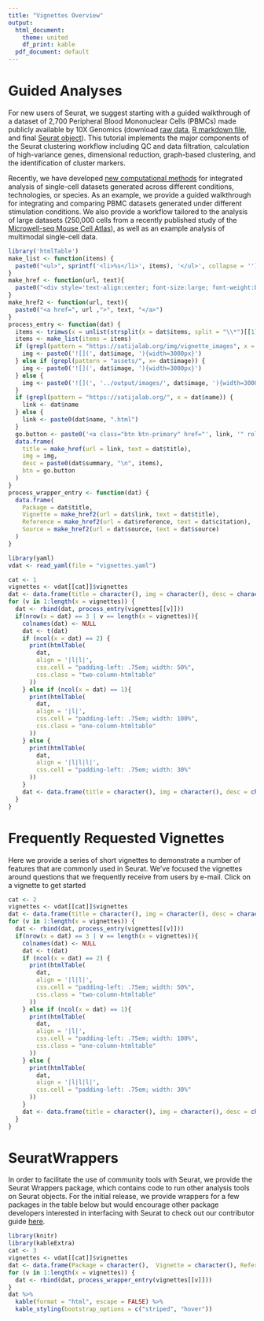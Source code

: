 ```yaml
---
title: "Vignettes Overview"
output:
  html_document:
    theme: united
    df_print: kable
  pdf_document: default
---
```


# Guided Analyses

For new users of Seurat, we suggest starting with a guided walkthrough of a dataset of 2,700 Peripheral Blood Mononuclear Cells (PBMCs) made publicly available by 10X Genomics (download [raw data](https://s3-us-west-2.amazonaws.com/10x.files/samples/cell/pbmc3k/pbmc3k_filtered_gene_bc_matrices.tar.gz), [R markdown file](https://www.dropbox.com/s/38h5zccv0b7l9pr/pbmc3k_tutorial.Rmd?dl=1), and final [Seurat object](https://www.dropbox.com/s/63gnlw45jf7cje8/pbmc3k_final.rds?dl=0)). This tutorial implements the major components of the Seurat clustering workflow including QC and data filtration, calculation of high-variance genes, dimensional reduction, graph-based clustering, and the identification of cluster markers.

Recently, we have developed [new computational methods](https://www.cell.com/cell/fulltext/S0092-8674(19)30559-8) for integrated analysis of single-cell datasets generated across different conditions, technologies, or species. As an example, we provide a guided walkthrough for integrating and comparing PBMC datasets generated under different stimulation conditions. We also provide a workflow tailored to the analysis of large datasets (250,000 cells from a recently published study of the [Microwell-seq Mouse Cell Atlas](http://www.cell.com/cell/abstract/S0092-8674(18)30116-8)), as well as an example analysis of multimodal single-cell data. 

```r
library('htmlTable')
make_list <- function(items) {
  paste0("<ul>", sprintf('<li>%s</li>', items), '</ul>', collapse = '')
}
make_href <- function(url, text){
  paste0("<div style='text-align:center; font-size:large; font-weight:bold'><a href=", url ,">", text, "</a></div>")
}
make_href2 <- function(url, text){
  paste0("<a href=", url ,">", text, "</a>")
}
process_entry <- function(dat) {
  items <- trimws(x = unlist(strsplit(x = dat$items, split = "\\*")[[1]])[-1])
  items <- make_list(items = items)
  if (grepl(pattern = "https://satijalab.org/img/vignette_images", x = dat$image)) {
    img <- paste0('![](', dat$image, '){width=3000px}')
  } else if (grepl(pattern = "assets/", x= dat$image)) {
    img <- paste0('![](', dat$image, '){width=3000px}') 
  } else {
    img <- paste0('![](', '../output/images/', dat$image, '){width=3000px}')
  }
  if (grepl(pattern = "https://satijalab.org/", x = dat$name)) {
    link <- dat$name
  } else {
    link <- paste0(dat$name, ".html")
  }
  go.button <- paste0('<a class="btn btn-primary" href="', link, '" role="button" style="width:100%">GO</a>')
  data.frame(
    title = make_href(url = link, text = dat$title),
    img = img,
    desc = paste0(dat$summary, "\n", items),
    btn = go.button
  )
}
process_wrapper_entry <- function(dat) {
  data.frame(
    Package = dat$title,
    Vignette = make_href2(url = dat$link, text = dat$title),
    Reference = make_href2(url = dat$reference, text = dat$citation),
    Source = make_href2(url = dat$source, text = dat$source)
  )
}
```

```r
library(yaml)
vdat <- read_yaml(file = "vignettes.yaml")
```

```{=html}
<style>
.two-column-htmltable {
  width: 66.666%;
}
.one-column-htmltable {
  width: 33.333%;
}

</style>
```

```r
cat <- 1
vignettes <- vdat[[cat]]$vignettes
dat <- data.frame(title = character(), img = character(), desc = character())
for (v in 1:length(x = vignettes)) {
  dat <- rbind(dat, process_entry(vignettes[[v]]))
  if(nrow(x = dat) == 3 | v == length(x = vignettes)){
    colnames(dat) <- NULL
    dat <- t(dat)
    if (ncol(x = dat) == 2) {
      print(htmlTable(
        dat, 
        align = '|l|l|', 
        css.cell = "padding-left: .75em; width: 50%", 
        css.class = "two-column-htmltable"
      ))
    } else if (ncol(x = dat) == 1){
      print(htmlTable(
        dat, 
        align = '|l|', 
        css.cell = "padding-left: .75em; width: 100%", 
        css.class = "one-column-htmltable"
      ))
    } else {
      print(htmlTable(
        dat, 
        align = '|l|l|l|', 
        css.cell = "padding-left: .75em; width: 30%"
      ))
    }
    dat <- data.frame(title = character(), img = character(), desc = character())
  }
}
```

# Frequently Requested Vignettes

Here we provide a series of short vignettes to demonstrate a number of features that are commonly used in Seurat. We've focused the vignettes around questions that we frequently receive from users by e-mail. Click on a vignette to get started

```r
cat <- 2
vignettes <- vdat[[cat]]$vignettes
dat <- data.frame(title = character(), img = character(), desc = character())
for (v in 1:length(x = vignettes)) {
  dat <- rbind(dat, process_entry(vignettes[[v]]))
  if(nrow(x = dat) == 3 | v == length(x = vignettes)){
    colnames(dat) <- NULL
    dat <- t(dat)
    if (ncol(x = dat) == 2) {
      print(htmlTable(
        dat, 
        align = '|l|l|', 
        css.cell = "padding-left: .75em; width: 50%", 
        css.class = "two-column-htmltable"
      ))
    } else if (ncol(x = dat) == 1){
      print(htmlTable(
        dat, 
        align = '|l|', 
        css.cell = "padding-left: .75em; width: 100%", 
        css.class = "one-column-htmltable"
      ))
    } else {
      print(htmlTable(
        dat, 
        align = '|l|l|l|', 
        css.cell = "padding-left: .75em; width: 30%"
      ))
    }
    dat <- data.frame(title = character(), img = character(), desc = character())
  }
}
```

# SeuratWrappers

In order to facilitate the use of community tools with Seurat, we provide the Seurat Wrappers package, which contains code to run other analysis tools on Seurat objects. For the initial release, we provide wrappers for a few packages in the table below but would encourage other package developers interested in interfacing with Seurat to check out our contributor guide [here](https://github.com/satijalab/seurat.wrappers/wiki/Submission-Process).

```r
library(knitr)
library(kableExtra)
cat <- 3
vignettes <- vdat[[cat]]$vignettes
dat <- data.frame(Package = character(),  Vignette = character(), Reference = character(), Source = character())
for (v in 1:length(x = vignettes)) {
  dat <- rbind(dat, process_wrapper_entry(vignettes[[v]]))
}
dat %>%
  kable(format = "html", escape = FALSE) %>%
  kable_styling(bootstrap_options = c("striped", "hover"))
```
